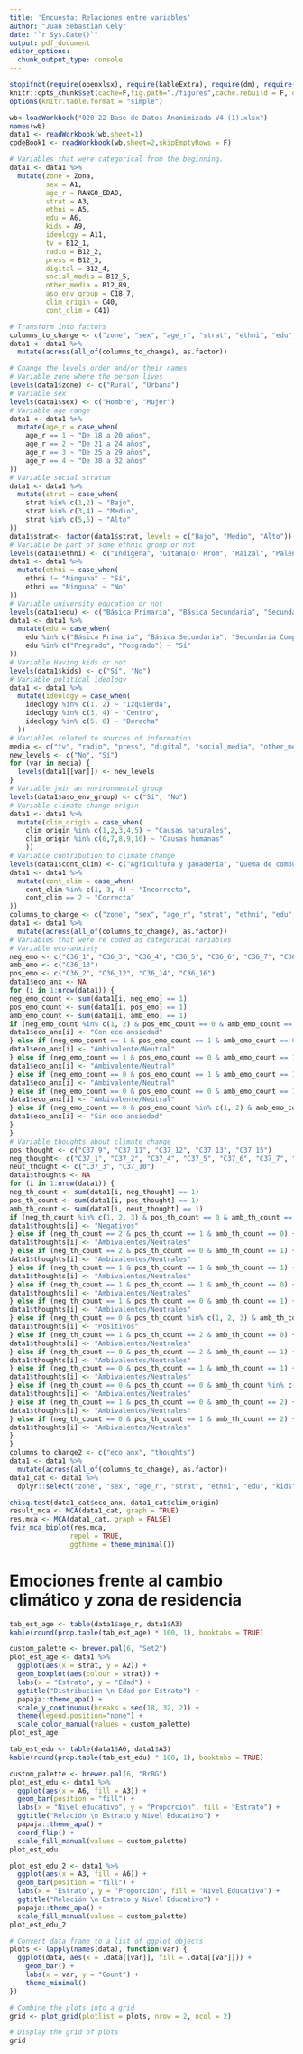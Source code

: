 ```yaml
---
title: 'Encuesta: Relaciones entre variables'
author: "Juan Sebastian Cely"
date: "`r Sys.Date()`"
output: pdf_document
editor_options: 
  chunk_output_type: console
---
```


```r
stopifnot(require(openxlsx), require(kableExtra), require(dm), require(dplyr), require (ggplot2), require(rms), require(caret), require(lmtest), require(car), require(yardstick), require(papaja), require(pandoc), require(tinytex), require(RColorBrewer), require(ggplotify), require(FactoMineR), require(factoextra))
knitr::opts_chunk$set(cache=F,fig.path="./figures",cache.rebuild = F, out.width = "80%")
options(knitr.table.format = "simple")
```

```r
wb<-loadWorkbook("020-22 Base de Datos Anonimizada V4 (1).xlsx")
names(wb)
data1 <- readWorkbook(wb,sheet=1)
codeBook1 <- readWorkbook(wb,sheet=2,skipEmptyRows = F)
```

```r
# Variables that were categorical from the beginning.
data1 <- data1 %>%
  mutate(zone = Zona,
         sex = A1,
         age_r = RANGO_EDAD,
         strat = A3,
         ethni = A5,
         edu = A6,
         kids = A9,
         ideology = A11,
         tv = B12_1,
         radio = B12_2,
         press = B12_3,
         digital = B12_4,
         social_media = B12_5,
         other_media = B12_89,
         aso_env_group = C18_7,
         clim_origin = C40,
         cont_clim = C41)

# Transform into factors
columns_to_change <- c("zone", "sex", "age_r", "strat", "ethni", "edu", "kids", "ideology", "tv", "radio", "press", "digital", "social_media", "other_media", "aso_env_group", "clim_origin", "cont_clim")
data1 <- data1 %>%
  mutate(across(all_of(columns_to_change), as.factor))

# Change the levels order and/or their names
# Variable zone where the person lives
levels(data1$zone) <- c("Rural", "Urbana")
# Variable sex
levels(data1$sex) <- c("Hombre", "Mujer")
# Variable age range
data1 <- data1 %>%
  mutate(age_r = case_when(
    age_r == 1 ~ "De 18 a 20 años",
    age_r == 2 ~ "De 21 a 24 años",
    age_r == 3 ~ "De 25 a 29 años",
    age_r == 4 ~ "De 30 a 32 años"
))
# Variable social stratum
data1 <- data1 %>%
  mutate(strat = case_when(
    strat %in% c(1,2) ~ "Bajo",
    strat %in% c(3,4) ~ "Medio",
    strat %in% c(5,6) ~ "Alto"
))
data1$strat<- factor(data1$strat, levels = c("Bajo", "Medio", "Alto"))
# Variable be part of some ethnic group or not
levels(data1$ethni) <- c("Indígena", "Gitana(o) Rrom", "Raizal", "Palenquera(o)", "Afro", "Ninguna")
data1 <- data1 %>%
  mutate(ethni = case_when(
    ethni != "Ninguna" ~ "Sí",
    ethni == "Ninguna" ~ "No"
))
# Variable university education or not
levels(data1$edu) <- c("Básica Primaria", "Básica Secundaria", "Secundaria Completa", "Técnico o Tecnólogo", "Pregrado", "Posgrado")
data1 <- data1 %>%
  mutate(edu = case_when(
    edu %in% c("Básica Primaria", "Básica Secundaria", "Secundaria Completa", "Técnico o Tecnólogo") ~ "No",
    edu %in% c("Pregrado", "Posgrado") ~ "Sí"
))
# Variable Having kids or not
levels(data1$kids) <- c("Sí", "No")
# Variable political ideology
data1 <- data1 %>%
  mutate(ideology = case_when(
    ideology %in% c(1, 2) ~ "Izquierda",
    ideology %in% c(3, 4) ~ "Centro",
    ideology %in% c(5, 6) ~ "Derecha"
  ))
# Variables related to sources of information
media <- c("tv", "radio", "press", "digital", "social_media", "other_media")
new_levels <- c("No", "Sí")
for (var in media) {
  levels(data1[[var]]) <- new_levels
}
# Variable join an environmental group
levels(data1$aso_env_group) <- c("Sí", "No")
# Variable climate change origin
data1 <- data1 %>%
  mutate(clim_origin = case_when(
    clim_origin %in% c(1,2,3,4,5) ~ "Causas naturales",
    clim_origin %in% c(6,7,8,9,10) ~ "Causas humanas"
    ))
# Variable contribution to climate change
levels(data1$cont_clim) <- c("Agricultura y ganadería", "Quema de combustibles fósiles", "Deforestación", "Volcanes y/o actividad solar")
data1 <- data1 %>%
  mutate(cont_clim = case_when(
    cont_clim %in% c(1, 3, 4) ~ "Incorrecta",
    cont_clim == 2 ~ "Correcta"
))
columns_to_change <- c("zone", "sex", "age_r", "strat", "ethni", "edu", "kids", "ideology", "tv", "radio", "press", "digital", "social_media", "other_media", "aso_env_group", "clim_origin", "cont_to_clim")
data1 <- data1 %>%
  mutate(across(all_of(columns_to_change), as.factor))
# Variables that were re coded as categorical variables
# Variable eco-anxiety
neg_emo <- c("C36_1", "C36_3", "C36_4", "C36_5", "C36_6", "C36_7", "C36_8", "C36_9", "C36_10", "C36_11", "C36_15")
amb_emo <- c("C36_13")
pos_emo <- c("C36_2", "C36_12", "C36_14", "C36_16")
data1$eco_anx <- NA
for (i in 1:nrow(data1)) {
neg_emo_count <- sum(data1[i, neg_emo] == 1)
pos_emo_count <- sum(data1[i, pos_emo] == 1)
amb_emo_count <- sum(data1[i, amb_emo] == 1)
if (neg_emo_count %in% c(1, 2) & pos_emo_count == 0 & amb_emo_count == 0) {
data1$eco_anx[i] <- "Con eco-ansiedad"
} else if (neg_emo_count == 1 & pos_emo_count == 1 & amb_emo_count == 0) {
data1$eco_anx[i] <- "Ambivalente/Neutral"
} else if (neg_emo_count == 1 & pos_emo_count == 0 & amb_emo_count == 1) {
data1$eco_anx[i] <- "Ambivalente/Neutral"
} else if (neg_emo_count == 0 & pos_emo_count == 1 & amb_emo_count == 1) {
data1$eco_anx[i] <- "Ambivalente/Neutral"
} else if (neg_emo_count == 0 & pos_emo_count == 0 & amb_emo_count == 1) {
data1$eco_anx[i] <- "Ambivalente/Neutral"
} else if (neg_emo_count == 0 & pos_emo_count %in% c(1, 2) & amb_emo_count == 0) {
data1$eco_anx[i] <- "Sin eco-ansiedad"
}
}
# Variable thoughts about climate change
pos_thought <- c("C37_9", "C37_11", "C37_12", "C37_13", "C37_15")
neg_thought<- c("C37_1", "C37_2", "C37_4", "C37_5", "C37_6", "C37_7", "C37_8", "C37_14")
neut_thought <- c("C37_3", "C37_10")
data1$thoughts <- NA
for (i in 1:nrow(data1)) {
neg_th_count <- sum(data1[i, neg_thought] == 1)
pos_th_count <- sum(data1[i, pos_thought] == 1)
amb_th_count <- sum(data1[i, neut_thought] == 1)
if (neg_th_count %in% c(1, 2, 3) & pos_th_count == 0 & amb_th_count == 0) {
data1$thoughts[i] <- "Negativos"
} else if (neg_th_count == 2 & pos_th_count == 1 & amb_th_count == 0) {
data1$thoughts[i] <- "Ambivalentes/Neutrales"
} else if (neg_th_count == 2 & pos_th_count == 0 & amb_th_count == 1) {
data1$thoughts[i] <- "Ambivalentes/Neutrales"
} else if (neg_th_count == 1 & pos_th_count == 1 & amb_th_count == 1) {
data1$thoughts[i] <- "Ambivalentes/Neutrales"
} else if (neg_th_count == 1 & pos_th_count == 1 & amb_th_count == 0) {
data1$thoughts[i] <- "Ambivalentes/Neutrales"
} else if (neg_th_count == 1 & pos_th_count == 0 & amb_th_count == 1) {
data1$thoughts[i] <- "Ambivalentes/Neutrales"
} else if (neg_th_count == 0 & pos_th_count %in% c(1, 2, 3) & amb_th_count == 0) {
data1$thoughts[i] <- "Positivos"
} else if (neg_th_count == 1 & pos_th_count == 2 & amb_th_count == 0) {
data1$thoughts[i] <- "Ambivalentes/Neutrales"
} else if (neg_th_count == 0 & pos_th_count == 2 & amb_th_count == 1) {
data1$thoughts[i] <- "Ambivalentes/Neutrales"
} else if (neg_th_count == 0 & pos_th_count == 1 & amb_th_count == 1) {
data1$thoughts[i] <- "Ambivalentes/Neutrales"
} else if (neg_th_count == 0 & pos_th_count == 0 & amb_th_count %in% c(1, 2)) {
data1$thoughts[i] <- "Ambivalentes/Neutrales"
} else if (neg_th_count == 1 & pos_th_count == 0 & amb_th_count == 2) {
data1$thoughts[i] <- "Ambivalentes/Neutrales"
} else if (neg_th_count == 0 & pos_th_count == 1 & amb_th_count == 2) {
data1$thoughts[i] <- "Ambivalentes/Neutrales"
}
}
columns_to_change2 <- c("eco_anx", "thoughts")
data1 <- data1 %>%
  mutate(across(all_of(columns_to_change), as.factor))
data1_cat <- data1 %>%
  dplyr::select("zone", "sex", "age_r", "strat", "ethni", "edu", "kids", "ideology", "tv", "radio", "press", "digital", "social_media", "other_media", "aso_env_group", "clim_origin", "cont_clim", "eco_anx", "thoughts")
```

```r
chisq.test(data1_cat$eco_anx, data1_cat$clim_origin)
result_mca <- MCA(data1_cat, graph = TRUE)
res.mca <- MCA(data1_cat, graph = FALSE)
fviz_mca_biplot(res.mca, 
               repel = TRUE,
               ggtheme = theme_minimal())
```

# Emociones frente al cambio climático y zona de residencia

```r
tab_est_age <- table(data1$age_r, data1$A3)
kable(round(prop.table(tab_est_age) * 100, 1), booktabs = TRUE)

custom_palette <- brewer.pal(6, "Set2")
plot_est_age <- data1 %>%
  ggplot(aes(x = strat, y = A2)) +
  geom_boxplot(aes(colour = strat)) +
  labs(x = "Estrato", y = "Edad") +
  ggtitle("Distribución \n Edad por Estrato") +
  papaja::theme_apa() +
  scale_y_continuous(breaks = seq(18, 32, 2)) +
  theme(legend.position="none") +
  scale_color_manual(values = custom_palette)
plot_est_age
```


```r
tab_est_edu <- table(data1$A6, data1$A3)
kable(round(prop.table(tab_est_edu) * 100, 1), booktabs = TRUE)

custom_palette <- brewer.pal(6, "BrBG")
plot_est_edu <- data1 %>%
  ggplot(aes(x = A6, fill = A3)) +
  geom_bar(position = "fill") +
  labs(x = "Nivel educativo", y = "Proporción", fill = "Estrato") +
  ggtitle("Relación \n Estrato y Nivel Educativo") +
  papaja::theme_apa() +
  coord_flip() +
  scale_fill_manual(values = custom_palette)
plot_est_edu

plot_est_edu_2 <- data1 %>%
  ggplot(aes(x = A3, fill = A6)) +
  geom_bar(position = "fill") +
  labs(x = "Estrato", y = "Proporción", fill = "Nivel Educativo") +
  ggtitle("Relación \n Estrato y Nivel Educativo") +
  papaja::theme_apa() +
  scale_fill_manual(values = custom_palette)
plot_est_edu_2
```

```r
# Convert data frame to a list of ggplot objects
plots <- lapply(names(data), function(var) {
  ggplot(data, aes(x = .data[[var]], fill = .data[[var]])) +
    geom_bar() +
    labs(x = var, y = "Count") +
    theme_minimal()
})

# Combine the plots into a grid
grid <- plot_grid(plotlist = plots, nrow = 2, ncol = 2)

# Display the grid of plots
grid
```


